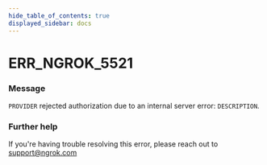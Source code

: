 ```yaml
---
hide_table_of_contents: true
displayed_sidebar: docs
---
```



# ERR_NGROK_5521

### Message

`PROVIDER` rejected authorization due to an internal server error: `DESCRIPTION`.

<ErrorDetails error="err_ngrok_5521" />

### Further help

If you're having trouble resolving this error, please reach out to [support@ngrok.com](mailto:support@ngrok.com?subject=Help%20with%20ERR_NGROK_5521)
